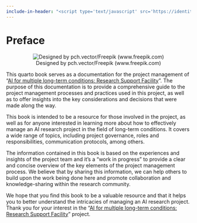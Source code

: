 ```yaml
---
include-in-header: "<script type='text/javascript' src='https://identity.netlify.com/v1/netlify-identity-widget.js'></script>"
---
```


# Preface {.unnumbered}

::: {style="text-align: center;"}
![Designed by pch.vector/Freepik (www.freepik.com)](figures/team-starting-project/4818.jpg){fig-align="center"}
:::

This quarto book serves as a documentation for the project management of "[AI for multiple long-term conditions: Research Support Facility](https://www.turing.ac.uk/research/research-projects/ai-multiple-long-term-conditions-research-support-facility)". The purpose of this documentation is to provide a comprehensive guide to the project management processes and practices used in this project, as well as to offer insights into the key considerations and decisions that were made along the way.

This book is intended to be a resource for those involved in the project, as well as for anyone interested in learning more about how to effectively manage an AI research project in the field of long-term conditions. It covers a wide range of topics, including project governance, roles and responsibilities, communication protocols, among others.

The information contained in this book is based on the experiences and insights of the project team and it's a "work in progress" to provide a clear and concise overview of the key elements of the project management process. We believe that by sharing this information, we can help others to build upon the work being done here and promote collaboration and knowledge-sharing within the research community.

We hope that you find this book to be a valuable resource and that it helps you to better understand the intricacies of managing an AI research project. Thank you for your interest in the "[AI for multiple long-term conditions: Research Support Facility](https://www.turing.ac.uk/research/research-projects/ai-multiple-long-term-conditions-research-support-facility)" project.
